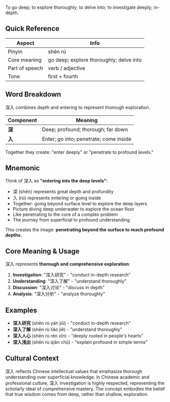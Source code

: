To go deep; to explore thoroughly; to delve into; to investigate deeply; in-depth.

## Quick Reference

| Aspect         | Info                                       |
| -------------- | ------------------------------------------ |
| Pinyin         | shēn rù                                    |
| Core meaning   | go deep; explore thoroughly; delve into   |
| Part of speech | verb / adjective                           |
| Tone           | first + fourth                             |

## Word Breakdown

深入 combines depth and entering to represent thorough exploration.

| Component | Meaning                               |
| --------- | ------------------------------------- |
| **深**    | Deep; profound; thorough; far down    |
| **入**    | Enter; go into; penetrate; come inside |

Together they create: "enter deeply" or "penetrate to profound levels."

## Mnemonic

Think of 深入 as **"entering into the deep levels"**:

- 深 (shēn) represents great depth and profundity
- 入 (rù) represents entering or going inside
- Together: going beyond surface level to explore the deep layers
- Picture diving deep underwater to explore the ocean floor
- Like penetrating to the core of a complex problem
- The journey from superficial to profound understanding

This creates the image: **penetrating beyond the surface to reach profound depths**.

## Core Meaning & Usage

深入 represents **thorough and comprehensive exploration**:

1. **Investigation**: "深入研究" - "conduct in-depth research"
2. **Understanding**: "深入了解" - "understand thoroughly"
3. **Discussion**: "深入讨论" - "discuss in depth"
4. **Analysis**: "深入分析" - "analyze thoroughly"

## Examples

- **深入研究** (shēn rù yán jiū) - "conduct in-depth research"
- **深入了解** (shēn rù liǎo jiě) - "understand thoroughly"
- **深入人心** (shēn rù rén xīn) - "deeply rooted in people's hearts"
- **深入浅出** (shēn rù qiǎn chū) - "explain profound in simple terms"

## Cultural Context

深入 reflects Chinese intellectual values that emphasize thorough understanding over superficial knowledge. In Chinese academic and professional culture, 深入 investigation is highly respected, representing the scholarly ideal of comprehensive mastery. The concept embodies the belief that true wisdom comes from deep, rather than shallow, exploration.
